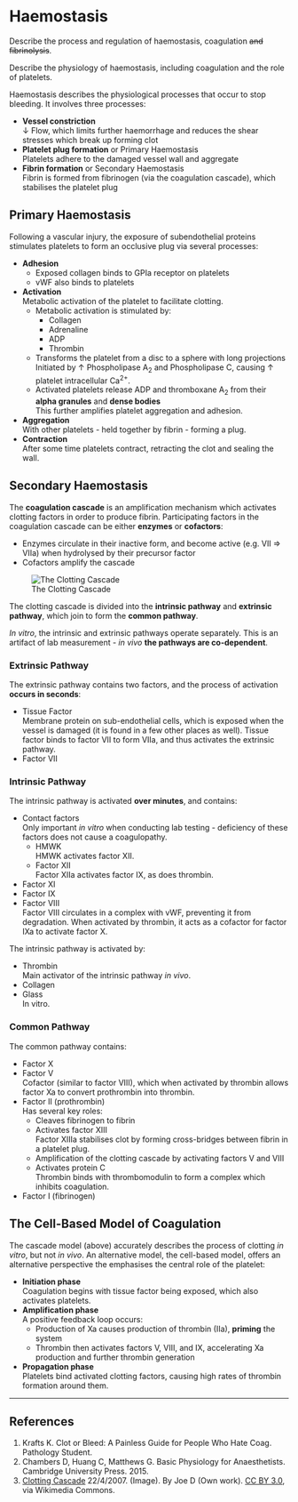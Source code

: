 # Haemostasis

:::CICM
Describe the process and regulation of haemostasis, coagulation ~~and fibrinolysis~~.
:::

:::ANZCA
Describe the physiology of haemostasis, including coagulation and the role of platelets.
:::

Haemostasis describes the physiological processes that occur to stop bleeding. It involves three processes:

* **Vessel constriction**\
↓ Flow, which limits further haemorrhage and reduces the shear stresses which break up forming clot
* **Platelet plug formation** or Primary Haemostasis\
Platelets adhere to the damaged vessel wall and aggregate
* **Fibrin formation** or Secondary Haemostasis\
Fibrin is formed from fibrinogen (via the coagulation cascade), which stabilises the platelet plug


## Primary Haemostasis

Following a vascular injury, the exposure of subendothelial proteins stimulates platelets to form an occlusive plug via several processes:

* **Adhesion**\
    * Exposed collagen binds to GPIa receptor on platelets
    * vWF also binds to platelets
* **Activation**\
Metabolic activation of the platelet to facilitate clotting.
    * Metabolic activation is stimulated by:
        * Collagen
        * Adrenaline
        * ADP
        * Thrombin 
    * Transforms the platelet from a disc to a sphere with long projections\
    Initiated by ↑ Phospholipase A~2~ and Phospholipase C, causing ↑ platelet intracellular Ca^2+^.
    * Activated platelets release ADP and thromboxane A~2~ from their **alpha granules** and **dense bodies**\
    This further amplifies platelet aggregation and adhesion.
* **Aggregation**\
With other platelets - held together by fibrin - forming a plug.
* **Contraction**\
After some time platelets contract, retracting the clot and sealing the wall.


## Secondary Haemostasis

The **coagulation cascade** is an amplification mechanism which activates clotting factors in order to produce fibrin. Participating factors in the coagulation cascade can be either **enzymes** or **cofactors**:

* Enzymes circulate in their inactive form, and become active (e.g. VII ⇒ VIIa) when hydrolysed by their precursor factor
* Cofactors amplify the cascade

![The Clotting Cascade](/resources/coagulation_full.svg)

The clotting cascade is divided into the **intrinsic pathway** and **extrinsic pathway**, which join to form the **common pathway**.

:::column-margin
*In vitro*, the intrinsic and extrinsic pathways operate separately. This is an artifact of lab measurement - *in vivo* **the pathways are co-dependent**.
:::

### Extrinsic Pathway

The extrinsic pathway contains two factors, and the process of activation **occurs in seconds**:

* Tissue Factor\
Membrane protein on sub-endothelial cells, which is exposed when the vessel is damaged (it is found in a few other places as well). Tissue factor binds to factor VII to form VIIa, and thus activates the extrinsic pathway.
* Factor VII

### Intrinsic Pathway

The intrinsic pathway is activated **over minutes**, and contains:

* Contact factors\
Only important *in vitro* when conducting lab testing - deficiency of these factors does not cause a coagulopathy.
    * HMWK\
    HMWK activates factor XII.
    * Factor XII\
    Factor XIIa activates factor IX, as does thrombin.
* Factor XI
* Factor IX
* Factor VIII\
Factor VIII circulates in a complex with vWF, preventing it from degradation. When activated by thrombin, it acts as a cofactor for factor IXa to activate factor X.

The intrinsic pathway is activated by:

* Thrombin\
Main activator of the intrinsic pathway *in vivo*.
* Collagen
* Glass\
In vitro.

### Common Pathway

The common pathway contains:

* Factor X
* Factor V\
Cofactor (similar to factor VIII), which when activated by thrombin allows factor Xa to convert prothrombin into thrombin.
* Factor II (prothrombin)\
Has several key roles:
    * Cleaves fibrinogen to fibrin
    * Activates factor XIII\
    Factor XIIIa stabilises clot by forming cross-bridges between fibrin in a platelet plug.
    * Amplification of the clotting cascade by activating factors V and VIII
    * Activates protein C\
    Thrombin binds with thrombomodulin to form a complex which inhibits coagulation.
* Factor I (fibrinogen)


## The Cell-Based Model of Coagulation

The cascade model (above) accurately describes the process of clotting *in vitro*, but not *in vivo*. An alternative model, the cell-based model, offers an alternative perspective the emphasises the central role of the platelet:

* **Initiation phase**\
Coagulation begins with tissue factor being exposed, which also activates platelets.
* **Amplification phase**\
A positive feedback loop occurs:
    * Production of Xa causes production of thrombin (IIa), **priming** the system
    * Thrombin then activates factors V, VIII, and IX, accelerating Xa production and further thrombin generation
* **Propagation phase**\
Platelets bind activated clotting factors, causing high rates of thrombin formation around them.

---

## References

1. Krafts K. Clot or Bleed: A Painless Guide for People Who Hate Coag. Pathology Student.
2. Chambers D, Huang C, Matthews G. Basic Physiology for Anaesthetists. Cambridge University Press. 2015.
3. [Clotting Cascade](https://en.wikipedia.org/wiki/File:Coagulation_full.svg) 22/4/2007. (Image). By Joe D (Own work). [CC BY 3.0 ](http://creativecommons.org/licenses/by/3.0), via Wikimedia Commons.